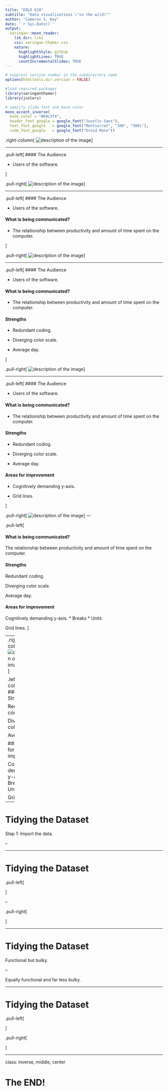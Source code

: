 ```yaml
---
title: "EDLD 610"
subtitle: "Data visualizations \"in the wild\""  
author: "Cameron S. Kay"
date: '`r Sys.Date()`'
output:
  xaringan::moon_reader:
    lib_dir: libs
    css: xaringan-themer.css
    nature:
      highlightStyle: github
      highlightLines: TRUE
      countIncrementalSlides: TRUE
---
```


```r
# suppress version number in the subdirectory name
options(htmltools.dir.version = FALSE)

#load required packages
library(xaringanthemer)
library(jcolors)
```

```r
# specify slide font and base color
mono_accent_inverse(
  base_color = "#69c3f4",
  header_font_google = google_font("Josefin Sans"),
  text_font_google   = google_font("Montserrat", "300", "300i"),
  code_font_google   = google_font("Droid Mono"))
```

.right-column[
![description of the image](images/rescue_time.png)
]

---

.pull-left[ 
#### The Audience

* Users of the software. 

]

.pull-right[
![description of the image](images/rescue_time.png)
]

---

.pull-left[ 
#### The Audience

* Users of the software. 

#### What is being communicated?

* The relationship between productivity and amount of time spent on the computer. 

]

.pull-right[
![description of the image](images/rescue_time.png)
]

---

.pull-left[ 
#### The Audience

* Users of the software. 

#### What is being communicated?

* The relationship between productivity and amount of time spent on the computer. 

#### Strengths

* Redundant coding. 

* Diverging color scale.

* Average day.

]

.pull-right[
![description of the image](images/rescue_time.png)
]

---

.pull-left[ 
#### The Audience

* Users of the software. 

#### What is being communicated?

* The relationship between productivity and amount of time spent on the computer. 

#### Strengths

* Redundant coding. 

* Diverging color scale.

* Average day.

#### Areas for improvement

* Cognitively demanding y-axis. 

* Grid lines.

]

.pull-right[
![description of the image](images/rescue_time.png)
]
---


.pull-left[


#### What is being communicated?

The relationship between productivity and amount of time spent on the computer. 

#### Strengths

Redundant coding. 

Diverging color scale.

Average day.

#### Areas for improvement

Cognitively demanding y-axis. 
* Breaks
* Units

Grid lines.
]


---
.right-column[
![description of the image](images/rescue_time.png)
]

.left-column[
#### Strengths

Redundant coding. 

Diverging color scale.

Average day.

#### Areas for improvement

Cognitively demanding y-axis. 
* Breaks
* Units

Grid lines.
]

---

# Tidying the Dataset

Step 1: Import the data.



--



---

# Tidying the Dataset

.pull-left[

]

--

.pull-right[

]

---

# Tidying the Dataset

Functional but bulky. 


--

Equally functional and far less bulky. 


---

# Tidying the Dataset

.pull-left[

]

.pull-right[

]



---
class: inverse, middle, center

# The END!
